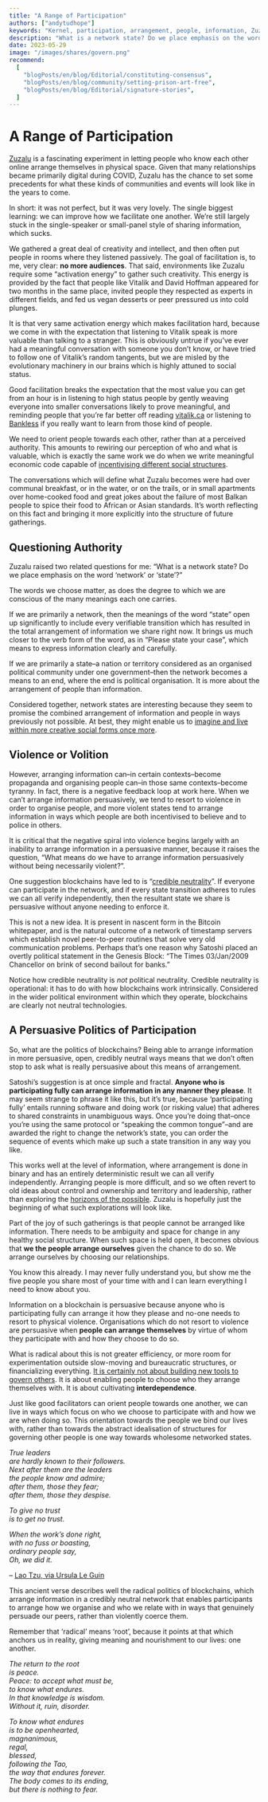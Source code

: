 ```yaml
---
title: "A Range of Participation"
authors: ["andytudhope"]
keywords: "Kernel, participation, arrangement, people, information, Zuzalu"
description: "What is a network state? Do we place emphasis on the word ‘network’ or ‘state’?"
date: 2023-05-29
image: "/images/shares/govern.png"
recommend:
  [
    "blogPosts/en/blog/Editorial/constituting-consensus",
    "blogPosts/en/blog/community/setting-prison-art-free",
    "blogPosts/en/blog/Editorial/signature-stories",
  ]
---
```


# A Range of Participation

[Zuzalu](https://zuzalu.city/) is a fascinating experiment in letting people who know each other online arrange themselves in physical space. Given that many relationships became primarily digital during COVID, Zuzalu has the chance to set some precedents for what these kinds of communities and events will look like in the years to come.

In short: it was not perfect, but it was very lovely. The single biggest learning: we can improve how we facilitate one another. We’re still largely stuck in the single-speaker or small-panel style of sharing information, which sucks. 

We gathered a great deal of creativity and intellect, and then often put people in rooms where they listened passively. The goal of facilitation is, to me, very clear: **no more audiences**. That said, environments like Zuzalu require some “activation energy” to gather such creativity. This energy is provided by the fact that people like Vitalik and David Hoffman appeared for two months in the same place, invited people they respected as experts in different fields, and fed us vegan desserts or peer pressured us into cold plunges.

It is that very same activation energy which makes facilitation hard, because we come in with the expectation that listening to Vitalik speak is more valuable than talking to a stranger. This is obviously untrue if you’ve ever had a meaningful conversation with someone you don’t know, or have tried to follow one of Vitalik’s random tangents, but we are misled by the evolutionary machinery in our brains which is highly attuned to social status.

Good facilitation breaks the expectation that the most value you can get from an hour is in listening to high status people by gently weaving everyone into smaller conversations likely to prove meaningful, and reminding people that you’re far better off reading [vitalik.ca](https://vitalik.ca/) or listening to [Bankless](https://www.bankless.com/listen) if you really want to learn from those kind of people. 

We need to orient people towards each other, rather than at a perceived authority. This amounts to rewiring our perception of who and what is valuable, which is exactly the same work we do when we write meaningful economic code capable of [incentivising different social structures](/learn/module-5/incentives).

The conversations which will define what Zuzalu becomes were had over communal breakfast, or in the water, or on the trails, or in small apartments over home-cooked food and great jokes about the failure of most Balkan people to spice their food to African or Asian standards. It’s worth reflecting on this fact and bringing it more explicitly into the structure of future gatherings.

## Questioning Authority

Zuzalu raised two related questions for me: “What is a network state? Do we place emphasis on the word ‘network’ or ‘state’?” 

The words we choose matter, as does the degree to which we are conscious of the many meanings each one carries. 

If we are primarily a network, then the meanings of the word “state” open up significantly to include every verifiable transition which has resulted in the total arrangement of information we share right now. It brings us much closer to the verb form of the word, as in “Please state your case”, which means to express information clearly and carefully.

If we are primarily a state–a nation or territory considered as an organised political community under one government–then the network becomes a means to an end, where the end is political organisation. It is more about the arrangement of people than information.

Considered together, network states are interesting because they seem to promise the combined arrangement of information and people in ways previously not possible. At best, they might enable us to [imagine and live within more creative social forms once more](/conversation/hospitality/#playful-souls). 

## Violence or Volition

However, arranging information can–in certain contexts–become propaganda and organising people can–in those same contexts–become tyranny. In fact, there is a negative feedback loop at work here. When we can’t arrange information persuasively, we tend to resort to violence in order to organise people, and more violent states tend to arrange information in ways which people are both incentivised to believe and to police in others.

It is critical that the negative spiral into violence begins largely with an inability to arrange information in a persuasive manner, because it raises the question, “What means do we have to arrange information persuasively without being necessarily violent?”. 

One suggestion blockchains have led to is “[credible neutrality](https://nakamoto.com/credible-neutrality/)”. If everyone can participate in the network, and if every state transition adheres to rules we can all verify independently, then the resultant state we share is persuasive without anyone needing to enforce it.

This is not a new idea. It is present in nascent form in the Bitcoin whitepaper, and is the natural outcome of a network of timestamp servers which establish novel peer-to-peer routines that solve very old communication problems. Perhaps that’s one reason why Satoshi placed an overtly political statement in the Genesis Block: “The Times 03/Jan/2009 Chancellor on brink of second bailout for banks.”

Notice how credible neutrality is _not_ political neutrality. Credible neutrality is operational: it has to do with how blockchains work intrinsically. Considered in the wider political environment within which they operate, blockchains are clearly not neutral technologies.

## A Persuasive Politics of Participation

So, what are the politics of blockchains? Being able to arrange information in more persuasive, open, credibly neutral ways means that we don’t often stop to ask what is really persuasive about this means of arrangement.

Satoshi’s suggestion is at once simple and fractal. **Anyone who is participating fully can arrange information in any manner they please**. It may seem strange to phrase it like this, but it’s true, because ‘participating fully’ entails running software and doing work (or risking value) that adheres to shared constraints in unambiguous ways. Once you’re doing that–once you’re using the same protocol or “speaking the common tongue”–and are awarded the right to change the network’s state, you can order the sequence of events which make up such a state transition in any way you like.

This works well at the level of information, where arrangement is done in binary and has an entirely deterministic result we can all verify independently. Arranging people is more difficult, and so we often revert to old ideas about control and ownership and territory and leadership, rather than exploring the [horizons of the possible](https://sign.kernel.community). Zuzalu is hopefully just the beginning of what such explorations will look like.

Part of the joy of such gatherings is that people cannot be arranged like information. There needs to be ambiguity and space for change in any healthy social structure. When such space is held open, it becomes obvious that **we the people arrange ourselves** given the chance to do so. We arrange ourselves by choosing our relationships.

You know this already. I may never fully understand you, but show me the five people you share most of your time with and I can learn everything I need to know about you.

Information on a blockchain is persuasive because anyone who is participating fully can arrange it how they please and no-one needs to resort to physical violence. Organisations which do not resort to violence are persuasive when **people can arrange themselves** by virtue of whom they participate with and how they choose to do so.

What is radical about this is not greater efficiency, or more room for experimentation outside slow-moving and bureaucratic structures, or financializing everything. [It is certainly not about building new tools to govern others](/learn/module-4/governance/#anarchy). It is about enabling people to choose who they arrange themselves with. It is about cultivating **interdependence**. 

Just like good facilitators can orient people towards one another, we can live in ways which focus on who we choose to participate with and how we are when doing so. This orientation towards the people we bind our lives with, rather than towards the abstract idealisation of structures for governing other people is one way towards wholesome networked states.

_True leaders_  
_are hardly known to their followers._  
_Next after them are the leaders_  
_the people know and admire;_  
_after them, those they fear;_  
_after them, those they despise._  
  
_To give no trust_  
_is to get no trust._  
  
_When the work’s done right,_  
_with no fuss or boasting,_  
_ordinary people say,_  
_Oh, we did it._  
  
_–_ [Lao Tzu, via Ursula Le Guin](https://terebess.hu/english/tao/LeGuin.pdf)

This ancient verse describes well the radical politics of blockchains, which arrange information in a credibly neutral network that enables participants to arrange how we organise and who we relate with in ways that genuinely persuade our peers, rather than violently coerce them. 

Remember that ‘radical’ means ‘root’, because it points at that which anchors us in reality, giving meaning and nourishment to our lives: one another.

_The return to the root_  
_is peace._  
_Peace: to accept what must be,_  
_to know what endures._  
_In that knowledge is wisdom._  
_Without it, ruin, disorder._  
  
_To know what endures_  
_is to be openhearted,_  
_magnanimous,_  
_regal,_  
_blessed,_  
_following the Tao,_  
_the way that endures forever._  
_The body comes to its ending,_  
_but there is nothing to fear._